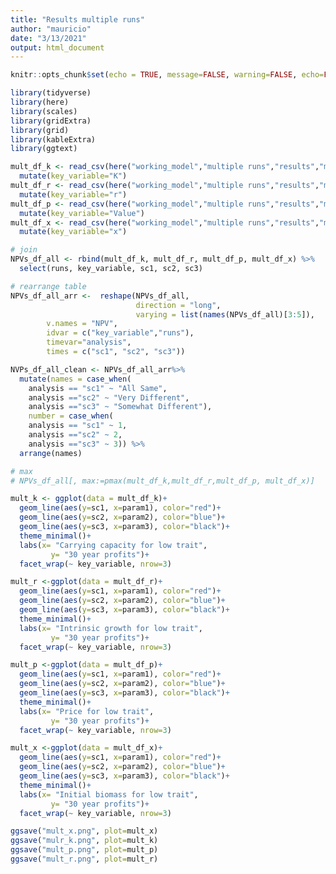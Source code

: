 ```yaml
---
title: "Results multiple runs"
author: "mauricio"
date: "3/13/2021"
output: html_document
---
```


```r
knitr::opts_chunk$set(echo = TRUE, message=FALSE, warning=FALSE, echo=FALSE)

library(tidyverse)
library(here)
library(scales)
library(gridExtra)
library(grid)
library(kableExtra)
library(ggtext)
```

```r
mult_df_k <- read_csv(here("working_model","multiple runs","results","mult_k.csv")) %>% 
  mutate(key_variable="K")
mult_df_r <- read_csv(here("working_model","multiple runs","results","mult_r.csv"))%>% 
  mutate(key_variable="r")
mult_df_p <- read_csv(here("working_model","multiple runs","results","mult_p.csv")) %>% 
  mutate(key_variable="Value")
mult_df_x <- read_csv(here("working_model","multiple runs","results","mult_x.csv"))%>% 
  mutate(key_variable="x")

# join
NPVs_df_all <- rbind(mult_df_k, mult_df_r, mult_df_p, mult_df_x) %>% 
  select(runs, key_variable, sc1, sc2, sc3)

# rearrange table
NPVs_df_all_arr <-  reshape(NPVs_df_all, 
                            direction = "long",
                            varying = list(names(NPVs_df_all)[3:5]),
        v.names = "NPV",
        idvar = c("key_variable","runs"),
        timevar="analysis",
        times = c("sc1", "sc2", "sc3"))

NVPs_df_all_clean <- NPVs_df_all_arr%>% 
  mutate(names = case_when(
    analysis == "sc1" ~ "All Same",
    analysis =="sc2" ~ "Very Different",
    analysis =="sc3" ~ "Somewhat Different"),
    number = case_when(
    analysis == "sc1" ~ 1,
    analysis =="sc2" ~ 2,
    analysis =="sc3" ~ 3)) %>% 
  arrange(names)

# max 
# NPVs_df_all[, max:=pmax(mult_df_k,mult_df_r,mult_df_p, mult_df_x)]

```

```r

mult_k <- ggplot(data = mult_df_k)+
  geom_line(aes(y=sc1, x=param1), color="red")+ 
  geom_line(aes(y=sc2, x=param2), color="blue")+ 
  geom_line(aes(y=sc3, x=param3), color="black")+ 
  theme_minimal()+
  labs(x= "Carrying capacity for low trait",
         y= "30 year profits")+
  facet_wrap(~ key_variable, nrow=3)

mult_r <-ggplot(data = mult_df_r)+
  geom_line(aes(y=sc1, x=param1), color="red")+ 
  geom_line(aes(y=sc2, x=param2), color="blue")+ 
  geom_line(aes(y=sc3, x=param3), color="black")+ 
  theme_minimal()+
  labs(x= "Intrinsic growth for low trait",
         y= "30 year profits")+
  facet_wrap(~ key_variable, nrow=3)

mult_p <-ggplot(data = mult_df_p)+
  geom_line(aes(y=sc1, x=param1), color="red")+ 
  geom_line(aes(y=sc2, x=param2), color="blue")+ 
  geom_line(aes(y=sc3, x=param3), color="black")+ 
  theme_minimal()+
  labs(x= "Price for low trait",
         y= "30 year profits")+
  facet_wrap(~ key_variable, nrow=3)

mult_x <-ggplot(data = mult_df_x)+
  geom_line(aes(y=sc1, x=param1), color="red")+ 
  geom_line(aes(y=sc2, x=param2), color="blue")+ 
  geom_line(aes(y=sc3, x=param3), color="black")+ 
  theme_minimal()+
  labs(x= "Initial biomass for low trait",
         y= "30 year profits")+
  facet_wrap(~ key_variable, nrow=3)

ggsave("mult_x.png", plot=mult_x)
ggsave("mulr_k.png", plot=mult_k)
ggsave("mult_p.png", plot=mult_p)
ggsave("mult_r.png", plot=mult_r)

```


